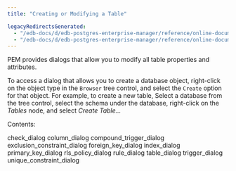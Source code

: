 ```yaml
---
title: "Creating or Modifying a Table"

legacyRedirectsGenerated:
  - "/edb-docs/d/edb-postgres-enterprise-manager/reference/online-documentation/8.0/modifying_tables.html"
  - "/edb-docs/d/edb-postgres-enterprise-manager/reference/online-documentation/latest/modifying_tables.html"
---
```


<div id="modifying_tables" class="registered_link"></div>

PEM provides dialogs that allow you to modify all table properties and attributes.

To access a dialog that allows you to create a database object, right-click on the object type in the `Browser` tree control, and select the `Create` option for that object. For example, to create a new table, Select a database from the tree control, select the schema under the database, right-click on the *Tables* node, and select *Create Table...*

Contents:

<div class="toctree">

check_dialog column_dialog compound_trigger_dialog exclusion_constraint_dialog foreign_key_dialog index_dialog primary_key_dialog rls_policy_dialog rule_dialog table_dialog trigger_dialog unique_constraint_dialog

</div>
